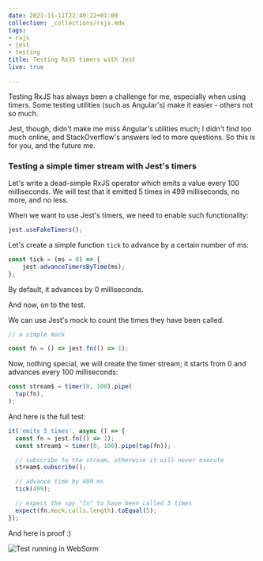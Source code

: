 ```yaml
---
date: 2021-11-11T22:49:22+01:00
collection: _collections/rxjs.mdx
tags:
- rxjs
- jest
- testing
title: Testing RxJS timers with Jest
live: true

---
```

Testing RxJS has always been a challenge for me, especially when using timers. Some testing utilities (such as Angular's) make it easier - others not so much.

Jest, though, didn't make me miss Angular's utilities much; I didn't find too much online, and StackOverflow's answers led to more questions. So this is for you, and the future me.

### Testing a simple timer stream with Jest's timers

Let's write a dead-simple RxJS operator which emits a value every 100 milliseconds. We will test that it emitted 5 times in 499 milliseconds, no more, and no less.

When we want to use Jest's timers, we need to enable such functionality:

```typescript
jest.useFakeTimers();
```

Let's create a simple function `tick` to advance by a certain number of ms:

```typescript
const tick = (ms = 0) => {  
	jest.advanceTimersByTime(ms);
};
```

By default, it advances by 0 milliseconds.

And now, on to the test.

We can use Jest's mock to count the times they have been called.

```typescript
// a simple mock

const fn = () => jest.fn(() => 1);
```

Now, nothing special, we will create the timer stream; it starts from 0 and advances every 100 milliseconds:

```typescript
const stream$ = timer(0, 100).pipe(
  tap(fn),
);
```

And here is the full test:

```typescript
it('emits 5 times', async () => {
  const fn = jest.fn(() => 1);
  const stream$ = timer(0, 100).pipe(tap(fn));

  // subscribe to the stream, otherwise it will never execute
  stream$.subscribe();

  // advance time by 499 ms
  tick(499);

  // expect the spy "fn" to have been called 5 times
  expect(fn.mock.calls.length).toEqual(5);
});
```

And here is proof :)

  
![Test running in WebSorm](/assets/kapture-2021-11-11-at-23-24-28.gif "Test running in WebSorm")